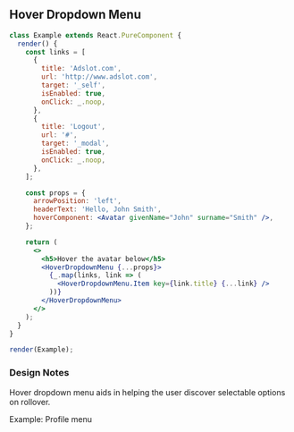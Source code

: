 
## Hover Dropdown Menu

```jsx live=true
class Example extends React.PureComponent {
  render() {
    const links = [
      {
        title: 'Adslot.com',
        url: 'http://www.adslot.com',
        target: '_self',
        isEnabled: true,
        onClick: _.noop,
      },
      {
        title: 'Logout',
        url: '#',
        target: '_modal',
        isEnabled: true,
        onClick: _.noop,
      },
    ];

    const props = {
      arrowPosition: 'left',
      headerText: 'Hello, John Smith',
      hoverComponent: <Avatar givenName="John" surname="Smith" />,
    };

    return (
      <>
        <h5>Hover the avatar below</h5>
        <HoverDropdownMenu {...props}>
          {_.map(links, link => (
            <HoverDropdownMenu.Item key={link.title} {...link} />
          ))}
        </HoverDropdownMenu>
      </>
    );
  }
}

render(Example);
```

### Design Notes

<DesignNotes>
  <div>
    <p>Hover dropdown menu aids in helping the user discover selectable options on rollover.</p>
    <label>Example: Profile menu</label>
  </div>
</DesignNotes>
<Props componentName="HoverDropdownMenu" />

